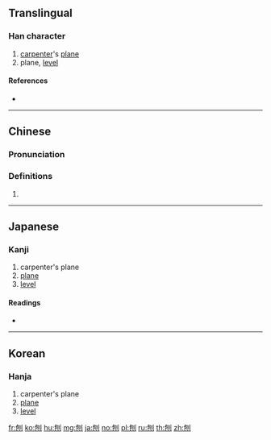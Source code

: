 ==Translingual==

===Han character===
{{Han char|rn=18|rad=刀|as=05|sn=7|four=22700|canj=PULN|ids=⿰包刂}}

# [[carpenter]]'s [[plane]]
# plane, [[level]]

====References====
* {{Han ref|kx=0138.160|dkj=01929|dj=0313.050|hdz=10331.030|uh=5228|ud=21032|bh=A753|bd=42835}}

----

==Chinese==
{{zh-forms}}

===Pronunciation===
{{zh-pron
|m=páo
|c=paau4
|h=pfs=
|md=
|mn=
|w=
|mc=
|oc=y
|cat=
}}

===Definitions===
{{zh-hanzi}}

# {{rfdef|lang=zh}}

----

==Japanese==

===Kanji===
{{ja-kanji|grade=|rs=刀05}}

# carpenter's plane
# [[plane]]
# [[level]]

====Readings====
* {{ja-readings|on=[[ほう]] (hō), [[びょう]] (byō)|kun=[[けずる]] (kezuru)}}

----

==Korean==

===Hanja===
{{ko-hanja|hangeul=포|rv=po|mr=p'o}}

# carpenter's plane
# [[plane]]
# [[level]]

[[fr:刨]]
[[ko:刨]]
[[hu:刨]]
[[mg:刨]]
[[ja:刨]]
[[no:刨]]
[[pl:刨]]
[[ru:刨]]
[[th:刨]]
[[zh:刨]]